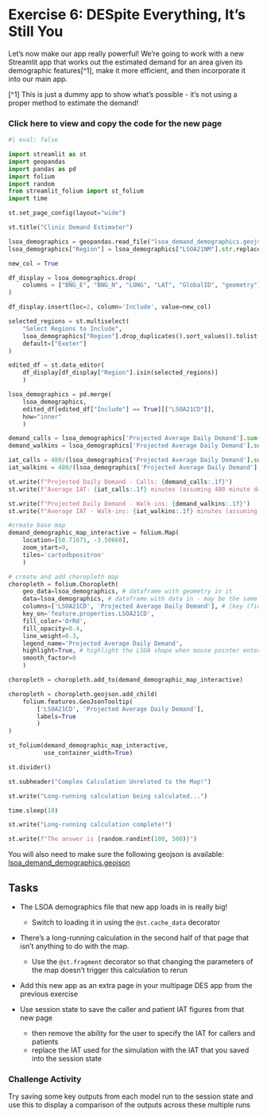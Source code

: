 # Exercise 6: DESpite Everything, It’s Still You

Let’s now make our app really powerful! We’re going to work with a new Streamlit app that works out the estimated demand for an area given its demographic features[^1], make it more efficient, and then incorporate it into our main app.

[^1] This is just a dummy app to show what’s possible - it’s not using a proper method to estimate the demand!

:::{.callout-note collapse="true"}
### Click here to view and copy the code for the new page
```python
#| eval: false

import streamlit as st
import geopandas
import pandas as pd
import folium
import random
from streamlit_folium import st_folium
import time

st.set_page_config(layout="wide")

st.title("Clinic Demand Estimator")

lsoa_demographics = geopandas.read_file("lsoa_demand_demographics.geojson")
lsoa_demographics["Region"] = lsoa_demographics["LSOA21NM"].str.replace("( \d{3})\w", "", regex=True).str.strip()

new_col = True

df_display = lsoa_demographics.drop(
    columns = ["BNG_E", "BNG_N", "LONG", "LAT", "GlobalID", "geometry"]
)

df_display.insert(loc=2, column='Include', value=new_col)

selected_regions = st.multiselect(
    "Select Regions to Include",
    lsoa_demographics["Region"].drop_duplicates().sort_values().tolist(),
    default=["Exeter"]
)

edited_df = st.data_editor(
    df_display[df_display["Region"].isin(selected_regions)]
    )

lsoa_demographics = pd.merge(
    lsoa_demographics,
    edited_df[edited_df["Include"] == True][["LSOA21CD"]],
    how="inner"
    )

demand_calls = lsoa_demographics['Projected Average Daily Demand'].sum()*0.2
demand_walkins = lsoa_demographics['Projected Average Daily Demand'].sum()*0.8

iat_calls = 480/(lsoa_demographics['Projected Average Daily Demand'].sum()*0.2)
iat_walkins = 480/(lsoa_demographics['Projected Average Daily Demand'].sum()*0.8)

st.write(f"Projected Daily Demand - Calls: {demand_calls:.1f}")
st.write(f"Average IAT: {iat_calls:.1f} minutes (assuming 480 minute day)")

st.write(f"Projected Daily Demand - Walk-ins: {demand_walkins:.1f}")
st.write(f"Average IAT - Walk-ins: {iat_walkins:.1f} minutes (assuming 480 minute day)")

#create base map
demand_demographic_map_interactive = folium.Map(
    location=[50.71671, -3.50668],
    zoom_start=9,
    tiles='cartodbpositron'
    )

# create and add choropleth map
choropleth = folium.Choropleth(
    geo_data=lsoa_demographics, # dataframe with geometry in it
    data=lsoa_demographics, # dataframe with data in - may be the same dataframe or a different one
    columns=['LSOA21CD', 'Projected Average Daily Demand'], # [key (field for geometry), field to plot]
    key_on='feature.properties.LSOA21CD',
    fill_color='OrRd',
    fill_opacity=0.4,
    line_weight=0.3,
    legend_name='Projected Average Daily Demand',
    highlight=True, # highlight the LSOA shape when mouse pointer enters it
    smooth_factor=0
    )

choropleth = choropleth.add_to(demand_demographic_map_interactive)

choropleth = choropleth.geojson.add_child(
    folium.features.GeoJsonTooltip(
        ['LSOA21CD', 'Projected Average Daily Demand'],
        labels=True
        )
)

st_folium(demand_demographic_map_interactive,
          use_container_width=True)

st.divider()

st.subheader("Complex Calculation Unrelated to the Map!")

st.write("Long-running calculation being calculated...")

time.sleep(10)

st.write("Long-running calculation complete!")

st.write(f"The answer is {random.randint(100, 500)}")


```
:::

You will also need to make sure the following geojson is available: [lsoa_demand_demographics.geojson](https://github.com/hsma-programme/h6_7c_web_apps_2/blob/main/exercises/exercise_3/lsoa_demand_demographics.geojson)

## Tasks

- The LSOA demographics file that new app loads in is really big!
    - Switch to loading it in using the `@st.cache_data` decorator

- There’s a long-running calculation in the second half of that page that isn’t anything to do with the map.
    - Use the `@st.fragment` decorator so that changing the parameters of the map doesn’t trigger this calculation to rerun

- Add this new app as an extra page in your multipage DES app from the previous exercise

- Use session state to save the caller and patient IAT figures from that new page
    - then remove the ability for the user to specify the IAT for callers and patients
    - replace the IAT used for the simulation with the IAT that you saved into the session state

### Challenge Activity
Try saving some key outputs from each model run to the session state and use this to display a comparison of the outputs across these multiple runs
